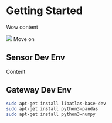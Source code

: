 # Getting Started

Wow content

![](./gfx/org/systemarchitecture-highlevel.png)
Move on

## Sensor Dev Env

Content

## Gateway Dev Env

```bash
sudo apt-get install libatlas-base-dev
sudo apt-get install python3-pandas
sudo apt-get install python3-numpy
```

